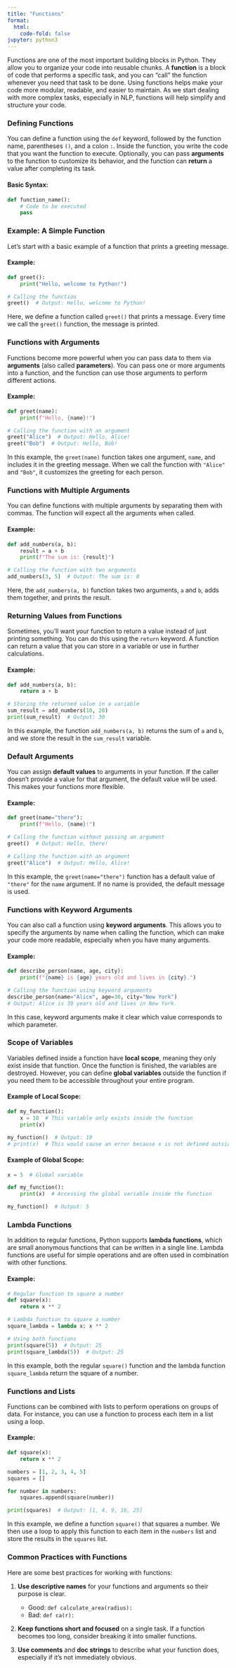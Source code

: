 ```yaml
---
title: "Functions"
format:
  html:
    code-fold: false
jupyter: python3
---
```



Functions are one of the most important building blocks in Python. 
They allow you to organize your code into reusable chunks. 
A **function** is a block of code that performs a specific task, and you can "call" the function whenever you need that task to be done. 
Using functions helps make your code more modular, readable, and easier to maintain. 
As we start dealing with more complex tasks, especially in NLP, functions will help simplify and structure your code.


### Defining Functions

You can define a function using the `def` keyword, followed by the function name, parentheses `()`, and a colon `:`. Inside the function, you write the code that you want the function to execute. Optionally, you can pass **arguments** to the function to customize its behavior, and the function can **return** a value after completing its task.

#### **Basic Syntax:**
```python
def function_name():
    # Code to be executed
    pass
```



### Example: A Simple Function

Let’s start with a basic example of a function that prints a greeting message.

#### Example:
```python
def greet():
    print("Hello, welcome to Python!")

# Calling the function
greet()  # Output: Hello, welcome to Python!
```

Here, we define a function called `greet()` that prints a message. Every time we call the `greet()` function, the message is printed.



### Functions with Arguments

Functions become more powerful when you can pass data to them via **arguments** (also called **parameters**). You can pass one or more arguments into a function, and the function can use those arguments to perform different actions.

#### Example:
```python
def greet(name):
    print(f"Hello, {name}!")

# Calling the function with an argument
greet("Alice")  # Output: Hello, Alice!
greet("Bob")  # Output: Hello, Bob!
```

In this example, the `greet(name)` function takes one argument, `name`, and includes it in the greeting message. When we call the function with `"Alice"` and `"Bob"`, it customizes the greeting for each person.



### Functions with Multiple Arguments

You can define functions with multiple arguments by separating them with commas. The function will expect all the arguments when called.

#### Example:
```python
def add_numbers(a, b):
    result = a + b
    print(f"The sum is: {result}")

# Calling the function with two arguments
add_numbers(3, 5)  # Output: The sum is: 8
```

Here, the `add_numbers(a, b)` function takes two arguments, `a` and `b`, adds them together, and prints the result.



### Returning Values from Functions

Sometimes, you’ll want your function to return a value instead of just printing something. You can do this using the `return` keyword. A function can return a value that you can store in a variable or use in further calculations.

#### Example:
```python
def add_numbers(a, b):
    return a + b

# Storing the returned value in a variable
sum_result = add_numbers(10, 20)
print(sum_result)  # Output: 30
```

In this example, the function `add_numbers(a, b)` returns the sum of `a` and `b`, and we store the result in the `sum_result` variable.



### Default Arguments

You can assign **default values** to arguments in your function. If the caller doesn't provide a value for that argument, the default value will be used. This makes your functions more flexible.

#### Example:
```python
def greet(name="there"):
    print(f"Hello, {name}!")

# Calling the function without passing an argument
greet()  # Output: Hello, there!

# Calling the function with an argument
greet("Alice")  # Output: Hello, Alice!
```

In this example, the `greet(name="there")` function has a default value of `"there"` for the `name` argument. If no name is provided, the default message is used.



### Functions with Keyword Arguments

You can also call a function using **keyword arguments**. This allows you to specify the arguments by name when calling the function, which can make your code more readable, especially when you have many arguments.

#### Example:
```python
def describe_person(name, age, city):
    print(f"{name} is {age} years old and lives in {city}.")

# Calling the function using keyword arguments
describe_person(name="Alice", age=30, city="New York")
# Output: Alice is 30 years old and lives in New York.
```

In this case, keyword arguments make it clear which value corresponds to which parameter.



### Scope of Variables

Variables defined inside a function have **local scope**, meaning they only exist inside that function. Once the function is finished, the variables are destroyed. However, you can define **global variables** outside the function if you need them to be accessible throughout your entire program.

#### Example of Local Scope:
```python
def my_function():
    x = 10  # This variable only exists inside the function
    print(x)

my_function()  # Output: 10
# print(x)  # This would cause an error because x is not defined outside the function
```

#### Example of Global Scope:
```python
x = 5  # Global variable

def my_function():
    print(x)  # Accessing the global variable inside the function

my_function()  # Output: 5
```



### Lambda Functions

In addition to regular functions, Python supports **lambda functions**, which are small anonymous functions that can be written in a single line. Lambda functions are useful for simple operations and are often used in combination with other functions.

#### Example:
```python
# Regular function to square a number
def square(x):
    return x ** 2

# Lambda function to square a number
square_lambda = lambda x: x ** 2

# Using both functions
print(square(5))  # Output: 25
print(square_lambda(5))  # Output: 25
```

In this example, both the regular `square()` function and the lambda function `square_lambda` return the square of a number.



### Functions and Lists

Functions can be combined with lists to perform operations on groups of data. For instance, you can use a function to process each item in a list using a loop.

#### Example:
```python
def square(x):
    return x ** 2

numbers = [1, 2, 3, 4, 5]
squares = []

for number in numbers:
    squares.append(square(number))

print(squares)  # Output: [1, 4, 9, 16, 25]
```

In this example, we define a function `square()` that squares a number. We then use a loop to apply this function to each item in the `numbers` list and store the results in the `squares` list.


### Common Practices with Functions

Here are some best practices for working with functions:

1. **Use descriptive names** for your functions and arguments so their purpose is clear.
   - Good: `def calculate_area(radius):`
   - Bad: `def ca(r):`

2. **Keep functions short and focused** on a single task. If a function becomes too long, consider breaking it into smaller functions.

3. **Use comments** and **doc strings** to describe what your function does, especially if it’s not immediately obvious.



